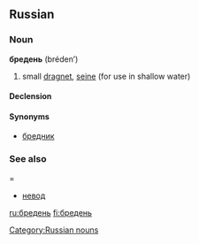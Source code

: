 ==Russian==

===Noun===
'''бредень''' (bréden’) {{m}}

# {{fishing|lang=ru}} small [[dragnet]], [[seine]] (for use in shallow water)

====Declension====
{{ru-noun-inan-ь-1-m|бредн|бре́дн|бре́день}}

====Synonyms====
*[[бредник]]

=== See also ====
*[[невод]]

[[Category:Russian nouns]]

[[ru:бредень]]
[[fi:бредень]]